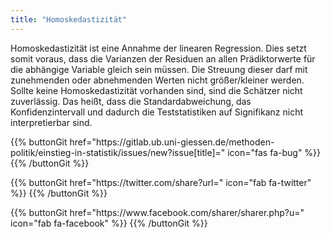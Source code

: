 ```yaml
---
title: "Homoskedastizität"
---
```


Homoskedastizität ist eine Annahme der linearen Regression. Dies setzt somit voraus, dass die Varianzen der Residuen an allen Prädiktorwerte für die abhängige Variable gleich sein müssen. Die Streuung dieser darf mit zunehmenden oder abnehmenden Werten nicht größer/kleiner werden.
Sollte keine Homoskedastizität vorhanden sind, sind die Schätzer nicht zuverlässig. Das heißt, dass die Standardabweichung, das Konfidenzintervall und dadurch die Teststatistiken auf Signifikanz nicht interpretierbar sind.

{{% buttonGit href=\"https\:\/\/gitlab.ub.uni-giessen.de\/methoden-politik\/einstieg-in-statistik\/issues\/new?issue[title]=\" icon=\"fas fa-bug\" %}} {{% /buttonGit %}} 

{{% buttonGit href=\"https\:\/\/twitter.com\/share?url=\" icon=\"fab fa-twitter\" %}} {{% /buttonGit %}}

{{% buttonGit href=\"https\:\/\/www.facebook.com\/sharer\/sharer.php?u=\" icon=\"fab fa-facebook\" %}} {{% /buttonGit %}}
